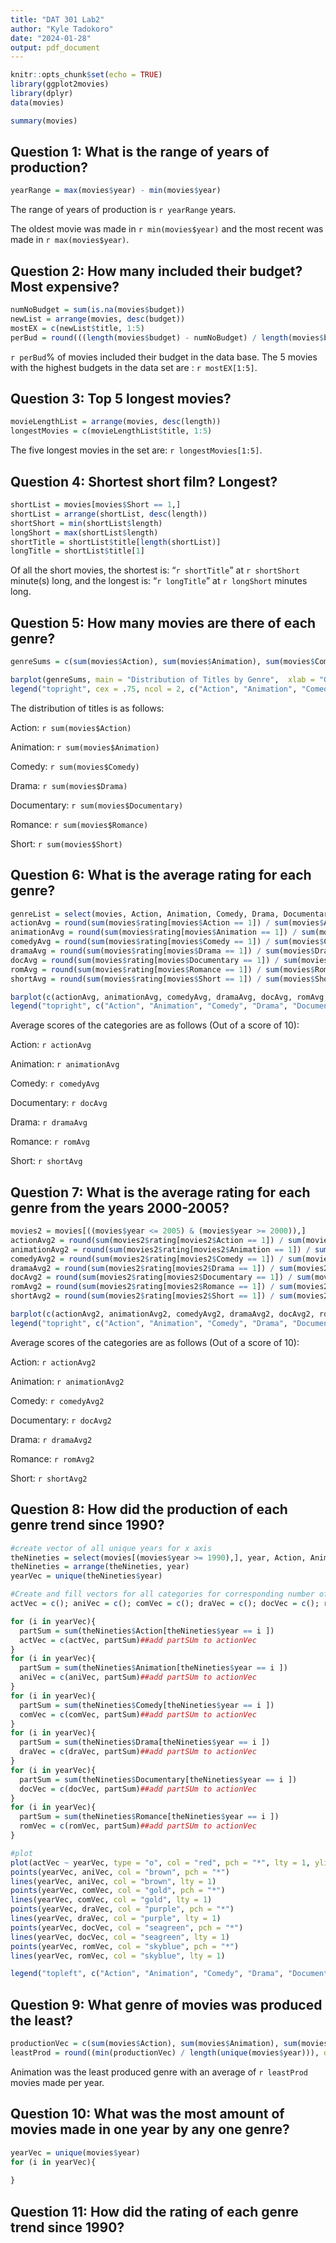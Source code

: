 ```yaml
---
title: "DAT 301 Lab2"
author: "Kyle Tadokoro"
date: "2024-01-28"
output: pdf_document
---
```


```r
knitr::opts_chunk$set(echo = TRUE)
library(ggplot2movies)
library(dplyr)
data(movies)
```

```r
summary(movies)
```

## Question 1: What is the range of years of production?
```r
yearRange = max(movies$year) - min(movies$year)
```
The range of years of production is `r yearRange` years.

The oldest movie was made in `r min(movies$year)` and the most recent was made in `r max(movies$year)`.


## Question 2: How many included their budget? Most expensive?
```r
numNoBudget = sum(is.na(movies$budget))
newList = arrange(movies, desc(budget))
mostEX = c(newList$title, 1:5)
perBud = round(((length(movies$budget) - numNoBudget) / length(movies$budget) * 100), digits = 2)
```
`r perBud`% of movies included their budget in the data base.  The 5 movies with the highest budgets in the data set are : `r mostEX[1:5]`.


## Question 3: Top 5 longest movies?
```r
movieLengthList = arrange(movies, desc(length))
longestMovies = c(movieLengthList$title, 1:5)
```
The five longest movies in the set are: `r longestMovies[1:5]`.

## Question 4: Shortest short film? Longest?
```r
shortList = movies[movies$Short == 1,] 
shortList = arrange(shortList, desc(length))
shortShort = min(shortList$length)
longShort = max(shortList$length)
shortTitle = shortList$title[length(shortList)]
longTitle = shortList$title[1]
```
Of all the short movies, the shortest is: "`r shortTitle`" at `r shortShort` minute(s) long, and the longest is: "`r longTitle`" at `r longShort` minutes long.  

## Question 5: How many movies are there of each genre?
```r
genreSums = c(sum(movies$Action), sum(movies$Animation), sum(movies$Comedy), sum(movies$Drama), sum(movies$Documentary), sum(movies$Romance), sum(movies$Short))

barplot(genreSums, main = "Distribution of Titles by Genre",  xlab = "Genres", ylab = "Number of Movies", col = c("red", "brown", "gold", "purple", "seagreen", "skyblue", "beige"))
legend("topright", cex = .75, ncol = 2, c("Action", "Animation", "Comedy", "Drama", "Documentary", "Romance", "Short"), fill = c("red", "brown", "gold", "purple", "seagreen", "skyblue", "beige"))
```


The distribution of titles is as follows:

Action: `r sum(movies$Action)`

Animation: `r sum(movies$Animation)`

Comedy: `r sum(movies$Comedy)`

Drama: `r sum(movies$Drama)`

Documentary: `r sum(movies$Documentary)`

Romance: `r sum(movies$Romance)`

Short: `r sum(movies$Short)`

## Question 6: What is the average rating for each genre?
```r
genreList = select(movies, Action, Animation, Comedy, Drama, Documentary, Romance, Short)
actionAvg = round(sum(movies$rating[movies$Action == 1]) / sum(movies$Action), digits = 2)
animationAvg = round(sum(movies$rating[movies$Animation == 1]) / sum(movies$Animation), digits = 2)
comedyAvg = round(sum(movies$rating[movies$Comedy == 1]) / sum(movies$Comedy), digits = 2)
dramaAvg = round(sum(movies$rating[movies$Drama == 1]) / sum(movies$Drama), digits = 2)
docAvg = round(sum(movies$rating[movies$Documentary == 1]) / sum(movies$Documentary), digits = 2)
romAvg = round(sum(movies$rating[movies$Romance == 1]) / sum(movies$Romance), digits = 2)
shortAvg = round(sum(movies$rating[movies$Short == 1]) / sum(movies$Short), digits = 2)

barplot(c(actionAvg, animationAvg, comedyAvg, dramaAvg, docAvg, romAvg, shortAvg), ylim  = c(0,8), col = c("red", "brown", "gold", "purple", "seagreen", "skyblue", "beige"), xlab = "Genre", ylab = "Average Rating", main = "Average Rating by Genre")
legend("topright", c("Action", "Animation", "Comedy", "Drama", "Documentary", "Romance", "Short"), cex = .5, ncol = 3, fill = c("red", "brown", "gold", "purple", "seagreen", "skyblue", "beige"))
```


Average scores of the categories are as follows (Out of a score of 10):

Action: `r actionAvg`

Animation: `r animationAvg`

Comedy: `r comedyAvg`

Documentary: `r docAvg`

Drama: `r dramaAvg`

Romance: `r romAvg`

Short: `r shortAvg`

## Question 7: What is the average rating for each genre from the years 2000-2005?
```r
movies2 = movies[((movies$year <= 2005) & (movies$year >= 2000)),]
actionAvg2 = round(sum(movies2$rating[movies2$Action == 1]) / sum(movies2$Action), digits = 2)
animationAvg2 = round(sum(movies2$rating[movies2$Animation == 1]) / sum(movies2$Animation), digits = 2)
comedyAvg2 = round(sum(movies2$rating[movies2$Comedy == 1]) / sum(movies2$Comedy), digits = 2)
dramaAvg2 = round(sum(movies2$rating[movies2$Drama == 1]) / sum(movies2$Drama), digits = 2)
docAvg2 = round(sum(movies2$rating[movies2$Documentary == 1]) / sum(movies2$Documentary), digits = 2)
romAvg2 = round(sum(movies2$rating[movies2$Romance == 1]) / sum(movies2$Romance), digits = 2)
shortAvg2 = round(sum(movies2$rating[movies2$Short == 1]) / sum(movies2$Short), digits = 2)

barplot(c(actionAvg2, animationAvg2, comedyAvg2, dramaAvg2, docAvg2, romAvg2, shortAvg2), ylim  = c(0,9), col = c("red", "brown", "gold", "purple", "seagreen", "skyblue", "beige"), xlab = "Genre", ylab = "Average Rating", main = "Average Rating by Genre For Years 2000-2005")
legend("topright", c("Action", "Animation", "Comedy", "Drama", "Documentary", "Romance", "Short"),cex = .5,  ncol = 3, fill = c("red", "brown", "gold", "purple", "seagreen", "skyblue", "beige"))
```


Average scores of the categories are as follows (Out of a score of 10):

Action: `r actionAvg2`

Animation: `r animationAvg2`

Comedy: `r comedyAvg2`

Documentary: `r docAvg2`

Drama: `r dramaAvg2`

Romance: `r romAvg2`

Short: `r shortAvg2`

## Question 8: How did the production of each genre trend since 1990?
```r
#create vector of all unique years for x axis
theNineties = select(movies[(movies$year >= 1990),], year, Action, Animation, Comedy, Drama, Documentary, Romance)
theNineties = arrange(theNineties, year)
yearVec = unique(theNineties$year)

#Create and fill vectors for all categories for corresponding number of movies per year
actVec = c(); aniVec = c(); comVec = c(); draVec = c(); docVec = c(); romVec = c()

for (i in yearVec){
  partSum = sum(theNineties$Action[theNineties$year == i ])
  actVec = c(actVec, partSum)##add partSUm to actionVec
}
for (i in yearVec){
  partSum = sum(theNineties$Animation[theNineties$year == i ])
  aniVec = c(aniVec, partSum)##add partSUm to actionVec
}
for (i in yearVec){
  partSum = sum(theNineties$Comedy[theNineties$year == i ])
  comVec = c(comVec, partSum)##add partSUm to actionVec
}
for (i in yearVec){
  partSum = sum(theNineties$Drama[theNineties$year == i ])
  draVec = c(draVec, partSum)##add partSUm to actionVec
}
for (i in yearVec){
  partSum = sum(theNineties$Documentary[theNineties$year == i ])
  docVec = c(docVec, partSum)##add partSUm to actionVec
}
for (i in yearVec){
  partSum = sum(theNineties$Romance[theNineties$year == i ])
  romVec = c(romVec, partSum)##add partSUm to actionVec
}

#plot
plot(actVec ~ yearVec, type = "o", col = "red", pch = "*", lty = 1, ylim = c(0, 925), xlab = "Years from 1990 - Present", ylab = "Number of Movies")
points(yearVec, aniVec, col = "brown", pch = "*")
lines(yearVec, aniVec, col = "brown", lty = 1)
points(yearVec, comVec, col = "gold", pch = "*")
lines(yearVec, comVec, col = "gold", lty = 1)
points(yearVec, draVec, col = "purple", pch = "*")
lines(yearVec, draVec, col = "purple", lty = 1)
points(yearVec, docVec, col = "seagreen", pch = "*")
lines(yearVec, docVec, col = "seagreen", lty = 1)
points(yearVec, romVec, col = "skyblue", pch = "*")
lines(yearVec, romVec, col = "skyblue", lty = 1)

legend("topleft", c("Action", "Animation", "Comedy", "Drama", "Documentary", "Romance"), fill = c("red", "brown", "gold", "purple", "seagreen", "skyblue"), ncol = 2)
```


## Question 9: What genre of movies was produced the least?
```r
productionVec = c(sum(movies$Action), sum(movies$Animation), sum(movies$Comedy), sum(movies$Drama), sum(movies$Documentary), sum(movies$Short))
leastProd = round((min(productionVec) / length(unique(movies$year))), digits = 2)
```

Animation was the least produced genre with an average of `r leastProd` movies made per year. 

## Question 10: What was the most amount of movies made in one year by any one genre?
```r
yearVec = unique(movies$year)
for (i in yearVec){
  
}
```

## Question 11: How did the rating of each genre trend since 1990?
```r

```

